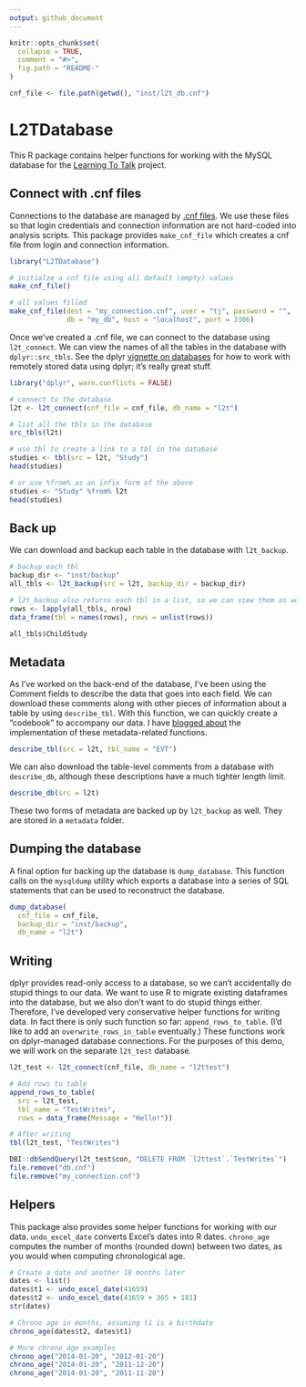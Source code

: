 ```yaml
---
output: github_document
---
```


<!-- README.md is generated from README.Rmd. Please edit that file -->

```r
knitr::opts_chunk$set(
  collapse = TRUE,
  comment = "#>",
  fig.path = "README-"
)
```

```r
cnf_file <- file.path(getwd(), "inst/l2t_db.cnf")
```


# L2TDatabase

This R package contains helper functions for working with the MySQL database for
the [Learning To Talk](http://learningtotalk.org) project.

## Connect with .cnf files

Connections to the database are managed by [.cnf files][cnf-ref]. We use these 
files so that login credentials and connection information are not hard-coded 
into analysis scripts. This package provides `make_cnf_file` which creates a
cnf file from login and connection information.

```r
library("L2TDatabase")

# initialze a cnf file using all default (empty) values
make_cnf_file()

# all values filled
make_cnf_file(dest = "my_connection.cnf", user = "tj", password = "", 
              db = "my_db", host = "localhost", port = 3306)
```

Once we've created a .cnf file, we can connect to the database using 
`l2t_connect`. We can view the names of all the tables in the database with 
`dplyr::src_tbls`. See the dplyr [vignette on databases][dplyr-db] for how to 
work with remotely stored data using dplyr; it's really great stuff.

```r
library("dplyr", warn.conflicts = FALSE)

# connect to the database
l2t <- l2t_connect(cnf_file = cnf_file, db_name = "l2t")

# list all the tbls in the database
src_tbls(l2t)

# use tbl to create a link to a tbl in the database
studies <- tbl(src = l2t, "Study") 
head(studies)

# or use %from% as an infix form of the above
studies <- "Study" %from% l2t
head(studies)
```

## Back up

We can download and backup each table in the database with `l2t_backup`.

```r
# backup each tbl
backup_dir <- "inst/backup"
all_tbls <- l2t_backup(src = l2t, backup_dir = backup_dir)

# l2t_backup also returns each tbl in a list, so we can view them as well.
rows <- lapply(all_tbls, nrow)
data_frame(tbl = names(rows), rows = unlist(rows))

all_tbls$ChildStudy
```

## Metadata

As I've worked on the back-end of the database, I've been using the Comment
fields to describe the data that goes into each field. We can download these
comments along with other pieces of information about a table by using
`describe_tbl`. With this function, we can quickly create a "codebook" to
accompany our data. I have [blogged about][blog-backup] the implementation of 
these metadata-related functions.

```r
describe_tbl(src = l2t, tbl_name = "EVT")
```

We can also download the table-level comments from a database with
`describe_db`, although these descriptions have a much tighter length limit.

```r
describe_db(src = l2t)
```

These two forms of metadata are backed up by `l2t_backup` as well. They are 
stored in a `metadata` folder.

## Dumping the database

A final option for backing up the database is `dump_database`. This function
calls on the `mysqldump` utility which exports a database into a series of SQL
statements that can be used to reconstruct the database.

```r
dump_database(
  cnf_file = cnf_file, 
  backup_dir = "inst/backup",
  db_name = "l2t")
```

## Writing

dplyr provides read-only access to a database, so we can't accidentally do 
stupid things to our data. We want to use R to migrate existing dataframes into 
the database, but we also don't want to do stupid things either. Therefore, I've
developed very conservative helper functions for writing data. In fact there is 
only such function so far: `append_rows_to_table`. (I'd like to add an
`overwrite_rows_in_table` eventually.) These functions work on dplyr-managed
database connections. For the purposes of this demo, we will work on the
separate `l2t_test` database.

```r
l2t_test <- l2t_connect(cnf_file, db_name = "l2ttest")

# Add rows to table
append_rows_to_table(
  src = l2t_test, 
  tbl_name = "TestWrites", 
  rows = data_frame(Message = "Hello!"))

# After writing
tbl(l2t_test, "TestWrites")
```

```r
DBI::dbSendQuery(l2t_test$con, "DELETE FROM `l2ttest`.`TestWrites`")
file.remove("db.cnf")
file.remove("my_connection.cnf")
```

## Helpers

This package also provides some helper functions for working with our data. 
`undo_excel_date` converts Excel's dates into R dates. `chrono_age` computes the
number of months (rounded down) between two dates, as you would when computing
chronological age.

```r
# Create a date and another 18 months later
dates <- list()
dates$t1 <- undo_excel_date(41659)
dates$t2 <- undo_excel_date(41659 + 365 + 181)
str(dates)

# Chrono age in months, assuming t1 is a birthdate
chrono_age(dates$t2, dates$t1)

# More chrono_age examples
chrono_age("2014-01-20", "2012-01-20")
chrono_age("2014-01-20", "2011-12-20")
chrono_age("2014-01-20", "2011-11-20")
```


[cnf-ref]: http://svitsrv25.epfl.ch/R-doc/library/RMySQL/html/RMySQL-package.html
[dplyr-db]: http://cran.r-project.org/web/packages/dplyr/vignettes/databases.html
[blog-backup]: http://tjmahr.com/post/127080928329/using-dplyr-to-back-up-a-mysql-database
